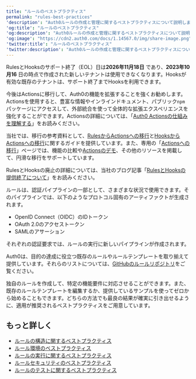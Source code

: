 ```yaml
---
title: "ルールのベストプラクティス"
permalink: "rules-best-practices"
'description': "Auth0ルールの作成と管理に関するベストプラクティスについて説明します。"
'og:title': "ルールのベストプラクティス"
'og:description': "Auth0ルールの作成と管理に関するベストプラクティスについて説明します。"
'og:image': "https://cdn2.auth0.com/docs/1.14567.0/img/share-image.png"
'twitter:title': "ルールのベストプラクティス"
'twitter:description': "Auth0ルールの作成と管理に関するベストプラクティスについて説明します。"
---
```


<Warning>

RulesとHooksのサポート終了（EOL）日は**2026年11月18日** であり、**2023年10月16** 日の時点で作成された新しいテナントは使用できなくなります。Hooksが有効な既存のテナントは、サポート終了までHooksを利用できます。

今後はActionsに移行して、Auth0の機能を拡張することを強くお勧めします。Actionsを使用すると、豊富な情報やインラインドキュメント、パブリック`npm`パッケージにアクセスして、外部統合を使って全体的な拡張エクスペリエンスを強化することができます。Actionsの詳細については、「[Auth0 Actionsの仕組みを理解する](/docs/ja-jp/customize/actions/actions-overview)」をお読みください。

当社では、移行の参考資料として、[RulesからActionsへの移行](/docs/ja-jp/customize/actions/migrate/migrate-from-rules-to-actions)と[HooksからActionsへの移行](/docs/ja-jp/customize/actions/migrate/migrate-from-hooks-to-actions)に関するガイドを提供しています。また、専用の「[Actionsへの移行](https://auth0.com/extensibility/movetoactions)」ページでは、機能の比較や[Actionsのデモ](https://www.youtube.com/watch?v=UesFSY1klrI)、その他のリソースを掲載して、円滑な移行をサポートしています。

RulesとHooksの廃止の詳細については、当社のブログ記事「[RulesとHooksの提供終了について](https://auth0.com/blog/preparing-for-rules-and-hooks-end-of-life/)」をお読みください。

</Warning>

ルールは、認証パイプラインの一部として、さまざまな状況で使用できます。そのパイプラインでは、以下のようなプロトコル固有のアーティファクトが生成されます。

* <Tooltip data-tooltip-id="react-containers-DefinitionTooltip-0" href="/docs/ja-jp/glossary?term=openid" tip="OpenID: アプリケーションがログイン情報を収集および保存することなくにユーザーのIDを検証できるようにする認証用のオープン標準。" cta="用語集の表示">OpenID</Tooltip> Connect（OIDC）のIDトークン
* <Tooltip data-tooltip-id="react-containers-DefinitionTooltip-1" href="/docs/ja-jp/glossary?term=oath2" tip="OAuth 2.0: 認可プロトコルとワークフローを定義する認可フレームワーク。" cta="用語集の表示">OAuth 2.0</Tooltip>のアクセストークン
* <Tooltip data-tooltip-id="react-containers-DefinitionTooltip-1" href="/docs/ja-jp/glossary?term=security-assertion-markup-language" tip="Security Assertion Markup Language（SAML）: パスワードなしに二者間で認証情報を交換できる標準化プロトコル。" cta="用語集の表示">SAML</Tooltip>のアサーション

それぞれの認証要求では、ルールの実行に新しいパイプラインが作成されます。

Auth0は、目的の達成に役立つ既存のルールやルールテンプレートを取り揃えて提供しています。それらのリストについては、[GitHubのルールリポジトリ](https://github.com/auth0/rules)をご覧ください。

独自のルールを作成して、特定の機能要件に対応させることができます。また、既存のルールテンプレートを編集するか、提供しているサンプルを使ってゼロから始めることもできます。どちらの方法でも最良の結果が確実に引き出せるように、適用が推奨されるベストプラクティスをご用意しています。

## もっと詳しく

* [ルールの構造に関するベストプラクティス](/docs/ja-jp/rules-best-practices/rules-anatomy-best-practices)
* [ルール環境のベストプラクティス](/docs/ja-jp/rules-best-practices/rules-environment-best-practices)
* [ルールの実行に関するベストプラクティス](/docs/ja-jp/rules-best-practices/rules-execution-best-practices)
* [ルールセキュリティのベストプラクティス](/docs/ja-jp/rules-best-practices/rules-security-best-practices)
* [ルールのテストに関するベストプラクティス](/docs/ja-jp/rules-best-practices/rules-testing-best-practices)